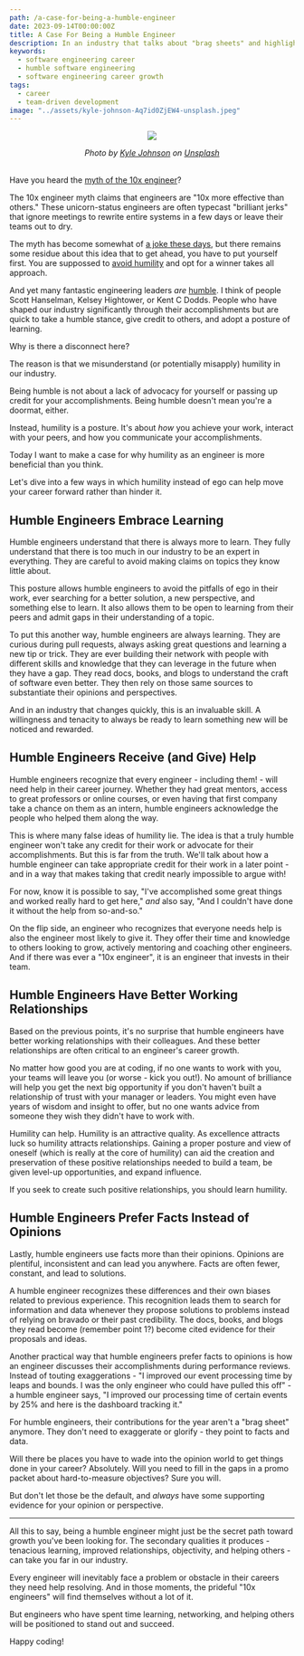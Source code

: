 ```yaml
---
path: /a-case-for-being-a-humble-engineer
date: 2023-09-14T00:00:00Z
title: A Case For Being a Humble Engineer
description: In an industry that talks about "brag sheets" and highlights personal accomplishment, is there any room for humility? I think so.
keywords:
  - software engineering career
  - humble software engineering
  - software engineering career growth
tags:
  - career
  - team-driven development
image: "../assets/kyle-johnson-Aq7id0ZjEW4-unsplash.jpeg" 
---
```



<center>

![](../assets/kyle-johnson-Aq7id0ZjEW4-unsplash.jpeg)

<i> 
Photo by <a href="https://unsplash.com/@kylejeffreys?utm_source=unsplash&utm_medium=referral&utm_content=creditCopyText">Kyle Johnson</a> on <a href="https://unsplash.com/photos/Aq7id0ZjEW4?utm_source=unsplash&utm_medium=referral&utm_content=creditCopyText">Unsplash</a>
</i>

</center>

<br/>

Have you heard the [myth of the 10x engineer](https://changelog.com/podcast/388#transcript-40)? 

The 10x engineer myth claims that engineers are "10x more effective than others." These unicorn-status engineers are often typecast "brilliant jerks" that ignore meetings to rewrite entire systems in a few days or leave their teams out to dry.

The myth has become somewhat of [a joke these days](https://i.kym-cdn.com/entries/icons/original/000/030/429/10x-Engineer-784x441.jpg), but there remains some residue about this idea that to get ahead, you have to put yourself first. You are suppossed to [avoid humility](https://medium.com/javascript-in-plain-english/a-20-year-experienced-ctos-advice-don-t-be-a-humble-developer-919973e8ca5) and opt for a winner takes all approach.

And yet many fantastic engineering leaders *are* [humble](https://itnext.io/humble-developers-the-unicorns-of-software-development-810db76fb30e). I think of people Scott Hanselman, Kelsey Hightower, or Kent C Dodds. People who have shaped our industry significantly through their accomplishments but are quick to take a humble stance, give credit to others, and adopt a posture of learning. 

Why is there a disconnect here?

The reason is that we misunderstand (or potentially misapply) humility in our industry.

Being humble is not about a lack of advocacy for yourself or passing up credit for your accomplishments. Being humble doesn't mean you're a doormat, either. 

Instead, humility is a posture. It's about _how_ you achieve your work, interact with your peers, and how you communicate your accomplishments. 

Today I want to make a case for why humility as an engineer is more beneficial than you think. 

Let's dive into a few ways in which humility instead of ego can help move your career forward rather than hinder it.

<InfoCard text="Talking about humility on a post is always a bit awkward. I'll be upfront that while I aim to be like the engineer described below, in many ways, I'm still learning to adopt these behaviors too." />

## Humble Engineers Embrace Learning

Humble engineers understand that there is always more to learn. They fully understand that there is too much in our industry to be an expert in everything. They are careful to avoid making claims on topics they know little about.

This posture allows humble engineers to avoid the pitfalls of ego in their work, ever searching for a better solution, a new perspective, and something else to learn. It also allows them to be open to learning from their peers and admit gaps in their understanding of a topic.

To put this another way, humble engineers are always learning. They are curious during pull requests, always asking great questions and learning a new tip or trick. They are ever building their network with people with different skills and knowledge that they can leverage in the future when they have a gap. They read docs, books, and blogs to understand the craft of software even better. They then rely on those same sources to substantiate their opinions and perspectives.

And in an industry that changes quickly, this is an invaluable skill. A willingness and tenacity to always be ready to learn something new will be noticed and rewarded.

## Humble Engineers Receive (and Give) Help

Humble engineers recognize that every engineer - including them! - will need help in their career journey. Whether they had great mentors, access to great professors or online courses, or even having that first company take a chance on them as an intern, humble engineers acknowledge the people who helped them along the way.

This is where many false ideas of humility lie. The idea is that a truly humble engineer won't take any credit for their work or advocate for their accomplishments. But this is far from the truth. We'll talk about how a humble engineer can take appropriate credit for their work in a later point - and in a way that makes taking that credit nearly impossible to argue with!

For now, know it is possible to say, "I've accomplished some great things and worked really hard to get here," _and_ also say, "And I couldn't have done it without the help from so-and-so."

On the flip side, an engineer who recognizes that everyone needs help is also the engineer most likely to give it. They offer their time and knowledge to others looking to grow, actively mentoring and coaching other engineers. And if there was ever a "10x engineer", it is an engineer that invests in their team.

## Humble Engineers Have Better Working Relationships

Based on the previous points, it's no surprise that humble engineers have better working relationships with their colleagues. And these better relationships are often critical to an engineer's career growth.

No matter how good you are at coding, if no one wants to work with you, your teams will leave you (or worse - kick you out!). No amount of brilliance will help you get the next big opportunity if you don't haven't built a relationship of trust with your manager or leaders. You might even have years of wisdom and insight to offer, but no one wants advice from someone they wish they didn't have to work with.

Humility can help. Humility is an attractive quality. As excellence attracts luck so humility attracts relationships. Gaining a proper posture and view of oneself (which is really at the core of humility) can aid the creation and preservation of these positive relationships needed to build a team, be given level-up opportunities, and expand influence. 

If you seek to create such positive relationships, you should learn humility.

## Humble Engineers Prefer Facts Instead of Opinions

Lastly, humble engineers use facts more than their opinions. Opinions are plentiful, inconsistent and can lead you anywhere. Facts are often fewer, constant, and lead to solutions.

A humble engineer recognizes these differences and their own biases related to previous experience. This recognition leads them to search for information and data whenever they propose solutions to problems instead of relying on bravado or their past credibility. The docs, books, and blogs they read become (remember point 1?) become cited evidence for their proposals and ideas. 

Another practical way that humble engineers prefer facts to opinions is how an engineer discusses their accomplishments during performance reviews. Instead of touting exaggerations - "I improved our event processing time by leaps and bounds. I was the only engineer who could have pulled this off" - a humble engineer says, "I improved our processing time of certain events by 25% and here is the dashboard tracking it."

For humble engineers, their contributions for the year aren't a "brag sheet" anymore. They don't need to exaggerate or glorify - they point to facts and data.

Will there be places you have to wade into the opinion world to get things done in your career? Absolutely. Will you need to fill in the gaps in a promo packet about hard-to-measure objectives? Sure you will. 

But don't let those be the default, and _always_ have some supporting evidence for your opinion or perspective.

---

All this to say, being a humble engineer might just be the secret path toward growth you've been looking for. The secondary qualities it produces - tenacious learning, improved relationships, objectivity, and helping others - can take you far in our industry.

Every engineer will inevitably face a problem or obstacle in their careers they need help resolving. And in those moments, the prideful "10x engineers" will find themselves without a lot of it.

But engineers who have spent time learning, networking, and helping others will be positioned to stand out and succeed.

Happy coding!